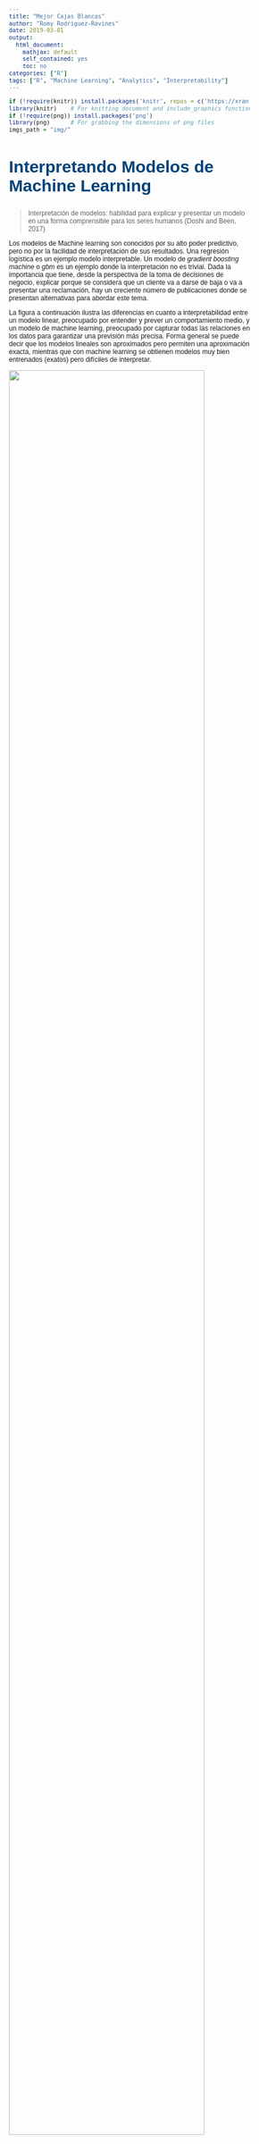 ```yaml
---
title: "Mejor Cajas Blancas"
author: "Romy Rodriguez-Ravines"
date: 2019-03-01
output:
  html_document:
    mathjax: default
    self_contained: yes
    toc: no
categories: ["R"]
tags: ["R", "Machine Learning", "Analytics", "Interpretability"]
---
```


<head>
<!-- use the font -->
  <style type='text/css'>
    body {font-family: "Century Gothic", CenturyGothic, AppleGothic, sans-serif; 
    font-size: 12px;
    color: #9d9fa;}
    td { font-size: 16px;}
    h1 { font-family: "Century Gothic", CenturyGothic, AppleGothic, sans-serif;  font-size: 34px; color: #07077e;}
    h2 { font-family: "Century Gothic", CenturyGothic, AppleGothic, sans-serif; font-size: 30px; color: #004379;}
    h3 { font-family: "Century Gothic", CenturyGothic, AppleGothic, sans-serif; font-size: 28px; color: #00549a;}
    h4 { font-family: "Century Gothic", CenturyGothic, AppleGothic, sans-serif; font-size: 20px; color: #0069c0;}
   </style>
</head>

```r
if (!require(knitr)) install.packages('knitr', repos = c('https://xran.yihui.name', 'https://cran.rstudio.org'))
library(knitr)    # For knitting document and include_graphics function
if (!require(png)) install.packages('png')
library(png)      # For grabbing the dimensions of png files
imgs_path = "img/"
```

## Interpretando Modelos de Machine Learning


> Interpretación de modelos: habilidad para explicar y presentar un modelo en una forma comprensible para los seres humanos (Doshi and Been, 2017)

Los modelos de Machine learning son conocidos por su alto poder predictivo, pero no por la facilidad de interpretación de sus resultados. Una regresión logística es un ejemplo modelo interpretable. Un modelo de _gradient boosting machine_ o _gbm_ es un ejemplo donde la interpretación no es trivial. Dada la importancia que tiene, desde la perspectiva de la toma de decisiones de negocio, explicar porque se considera que un cliente va a darse de baja o va a presentar una reclamación, hay un creciente número de publicaciones donde se presentan alternativas para abordar este tema.

La figura a continuación ilustra las diferencias en cuanto a interpretabilidad entre un modelo linear, preocupado por entender y prever un comportamiento medio, y un modelo de machine learning, preocupado por capturar todas las relaciones en los datos para garantizar una previsión más precisa. Forma general se puede decir que los modelos lineales son aproximados pero permiten una aproximación exacta, mientras que con machine learning se obtienen modelos muy bien entrenados (exatos) pero difíciles de interpretar.


<img src='interpretaML/booklet01.png' alt=" " style="width:90%;">


### Alcance (Scope) de la Interpretación

La interpretación de los modelos se puede realizar con dos perspectivas:

1. Interpretación **GLOBAL**. Permite explicar la interacción entre la variable respuesta (_target_) y las variables explicativas (_features_) utilizando el **conjunto de datos completo**.

1. Interpretación **LOCAL**. Permite explicar la interacción entre la variable respuesta (_target_) y las variables explicativas (_features_) para una única observación o **individuo**.

<img src='interpretaML/booklet02.png' alt=" " style="width:80%;">


### Herramientas

Algunas de las herramientas disponibles para interpretar modelos **caja negra** son (no es una lista exhaustiva):

#### Interpretación Global

 * **Importancia de cada variable** _Feature importance_:¿Cuáles son las variables (_features_) más importantes?

 * **Efecto de cada variable**_Feature effects_: ¿Cómo influye una característica en la predicción? - Efectos locales acumulados (_ALE_), gráficos de dependencia parcial (_PDP_) y curvas de expectativa condicional individuales (_ICE_) -
 
 
#### Interpretación Local 


 * **Model-Agnostic** _Explanations for single predictions_: ¿Cómo afectan los valores de cada variable a la predicción puntual? - Algunas opciones: _LIME_, _Shapley value_ , _BreakDown_.

 * **Árboles sustitutos** _Surrogate trees_: ¿Podemos aproximar el modelo de caja negra subyacente con un árbol de decisión corto?
 

### Opciones en R

En _R_ se dispone de varias opciones para aproximar "cajas blancas" a partir de las "cajas negras" (los modelos complejos de machine learning)


* **predict.xgb.Booster: Predict method for eXtreme Gradient Boosting model** Permite calcular las aportaciones de cada característica  a las previsiones individuales. Tiene dos opciones: calcular los valores  _shap_ o utilizar un árbol medio (aproximado)

* **xgboostExplainer: makes XGBoost interpretable**^[https://medium.com/applied-data-science/new-r-package-the-xgboost-explainer-51dd7d1aa211] es un paquete de _R_ que intenta hacer un modelo de _XGBoost_ tan "transparente"" como el árbol de decisión único. La idea básica de este enfoque es sumar las contribuciones que tiene cada árbol ensamblado. Vale la pena señalar que el impacto de una característica o variable depende de la ruta específica que la observación toma a través del conjunto de árboles, por lo que no se puede asociar a un parámetro estático.


* **iml: Interpretable Machine Learning**^[ https://cran.r-project.org/web/packages/iml/vignettes/intro.html] es un paquete de _R_ que proporciona varias herramientas para analizar y entender modelos de Machine Learning. En particular, para la interpretación de previsiones individuales ofrece tres opciones: _Lime_, _Shap_ y _Surrogate trees_.

* **DALEX: Descriptive mAchine Learning EXplanations**^[https://pbiecek.github.io/DALEX_docs/] es un paquete de _R_ que proporciona un conjunto de herramientas que ayudan a comprender cómo funcionan los modelos complejos. Tiene dos aplicaciones: (1) Entender el modelo en sí mismo, y (2) Entender las previsiones individuales. 

Para ayudar en la interpretación de las previsiones indivuduales, DALEX hace uso de _Break Down: Model Agnostic Explainers for Individual Predictions_^[https://pbiecek.github.io/breakDown/]. Se trata de un enfoque conocido como _model agnostic_ porque usa modelos auxiliares (y no el propio modelo) para aproximar la interpretación de resultados. 


### Procedimiento con DALEX

Todas las alternativas de interpretación de resultados individuales son computacionalmente costosas. Por ejemplo, usando _DALEX_, se requieren 2 minutos para desglosar una previsión basada en 20 variables. Sin embargo, se requieren 10 minutos para desglosar una única prevsión basada en 50 variables^[Aumentando las variables de 20 a 50 (x2.5), aumenta 5 veces el tiempo computacional.]. En otras palabras, el tiempo necesario aumenta exponencialmente con la coplejidad del modelo.

Por dicho motivo, utilizamos un procedimiento aproximado para interpretar los resultados del modelo:

 1.  Clasificamos el TOP 2.5% de Clientes con mayor probabilidad de fuga en 15 _clusters_ (grupos homogéneos) utilizando todas las características más importantes hasta el 75%^[Tanto el número de clusters como el cut-off en el gain para seleccionar variables son parametrizables].
 1. Utilizamos el _explainer_ de _DALEX_  para desglosar la previsión de cada uno de los clientes tipo (medoide) de cada cluster.
 1. Asumimos que la explicatividad del medoide es extensible a todos los miembros de su grupo.
 
 
 Este enfoque ofrece ventajas como:
 
 1. Ejecutar los procedimientos en tiempo asumibles en el entorno de producción.
 1. Proporcionar una buena aproximación a la interpretación de la previsión individual de todos los clientes.
 1. Proporcionar una interpretación agnóstica del modelo, priorizando las variables más importantes en la construcción de la previsión.


<img src='interpretaML/cluster1.png' alt=" " style="width:40%;">
<img src='interpretaML/cluster3.png' alt=" " style="width:40%;">
<img src='interpretaML/cluster10.png' alt=" " style="width:40%;">
<img src='interpretaML/cluster15.png' alt=" " style="width:40%;">



### Procedimiento con xgboostExplainer

Esta opción es computacionalmente menos costosa y permite aproximar la interpretación de todas las previsiones de un lote de, por ejemplo, 7000 clientes en minutos. Además de ofrecer el peso de cada característica en cada previsión individual, ofrece un presentación gráfica muy similar a la proporcionada por DALEX.

Para facilitar la interpretación de resultados, se recomienda utilizar un modelo simplificado donde participen las variables que conttribuyan con, por ejemplo, el 75% del gain del modelo.




<img src='interpretaML/booklet04.png' alt=" " style="width:40%;">
<img src='interpretaML/booklet03.png' alt=" " style="width:60%;">



Nota: Algunos recomiendan usar directamente la funición predict del xgboost con la opcion contrib=TRUE antes que las funciones del XGBoostExplainer. (ver aqui^[https://www.reddit.com/r/learnmachinelearning/comments/9n2kq2/fyi_for_those_of_you_using_the_xgboostexplainer/])


#### Ejemplo



### Anexo


